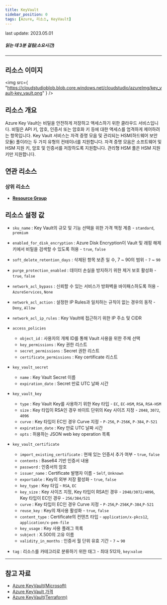 ```yaml
---
title: KeyVault
sidebar_position: 0
tags: [Azure, 리소스, KeyVault]
---
```


<span className="theme-doc-version-badge badge badge--secondary">
    last update: 2023.05.01
</span>

##### 읽는 데 3분 걸림(소요시간)

---

## 리소스 이미지

<img
    src={
        "https://cloudstudioblob.blob.core.windows.net/cloudstudio/azureImg/key_vault-key_vault.png"
    }
/>

## 리소스 개요

Azure Key Vault는 비밀을 안전하게 저장하고 액세스하기 위한 클라우드 서비스입니다.
비밀은 API 키, 암호, 인증서 또는 암호화 키 등에 대한 액세스를 엄격하게 제어하려는 항목입니다. Key Vault 서비스는 자격 증명 모음 및 관리되는 HSM(하드웨어 보안 모듈) 풀이라는 두 가지 유형의 컨테이너를 지원합니다.
자격 증명 모음은 소프트웨어 및 HSM 지원 키, 암호 및 인증서를 저장하도록 지원합니다. 관리형 HSM 풀은 HSM 지원 키만 지원합니다.

## 연관 리소스

### 상위 리소스

-   [**Resource Group**](https://docs.cstudio.app/docs/resource/azure/Base/ResourceGroup)

## 리소스 설정 값

-   `sku_name` : Key Vault의 규모 및 기능 선택을 위한 가격 책정 계층 - `standard`, `premium`

-   `enabled_for_disk_encryption` : Azure Disk Encryption이 Vault 및 래핑 해제 키에서 비밀을 검색할 수 있도록 허용 - `true`, `false`

-   `soft_delete_retention_days` : 삭제된 항목 보존 일 수, 7 ~ 90의 범위 - `7` ~ `90`

-   `purge_protection_enabled` : 데이터 손실을 방지하기 위한 제거 보호 활성화 - `true`, `false`

-   `network_acl_bypass` : 신뢰할 수 있는 서비스가 방화벽을 바이패스하도록 허용 - `AzureServices`, `None`

-   `network_acl_action` : 설정한 IP Rules과 일치하는 규칙이 없는 경우의 동작 - `Deny`, `Allow`

-   `network_acl_ip_rules` : Key Vault에 접근하기 위한 IP 주소 및 CIDR

-   `access_policies`

    -   `object_id` : 사용자의 개체 ID를 통해 Vault 사용을 위한 주체 선택
    -   `key_permissions` : Key 권한 리스트
    -   `secret_permissions` : Secret 권한 리스트
    -   `certificate_permissions` : Key certificate 리스트

-   `key_vault_secret`

    -   `name` : Key Vault Secret 이름
    -   `expiration_date` : Secret 만료 UTC 날짜 시간

-   `key_vault_key`

    -   `type` : Key Vault Key를 사용하기 위한 Key 타입 - `EC`, `EC-HSM`, `RSA`, `RSA-HSM`
    -   `size` : Key 타입이 RSA인 경우 바이트 단위의 Key 사이즈 지정 - `2048`, `3072`, `4096`
    -   `curve` : Key 타입이 EC인 경우 Curve 지정 - `P-256`, `P-256K`, `P-384`, `P-521`
    -   `expiration_date` : Key 만료 UTC 날짜 시간
    -   `opts` : 허용하는 JSON web key operation 목록

-   `key_vault_certificate`

    -   `import_existing_certificate` : 현재 있는 인증서 추가 여부 - `true`, `false`
    -   `contents` : Base64 기반 인증서 내용
    -   `password` : 인증서의 암호
    -   `issuer_name` : Certificate 발행자 이름 - `Self`, `Unknown`
    -   `exportable` : Key의 외부 저장 활성화 - `true`, `false`
    -   `key_type` : Key 타입 - `RSA`, `EC`
    -   `key_size` : Key 사이즈 지정, Key 타입이 RSA인 경우 - `2048/3072/4096`, Key 타입이 EC인 경우 - `256/384/521`
    -   `curve` : Key 타입이 EC인 경우 Curve 지정 - `P-256`,`P-256K`,`P-384`,`P-521`
    -   `reuse_key` : Key의 재사용 활성화 - `true`, `false`
    -   `content_type` : Certificate의 컨텐츠 타입 - `application/x-pkcs12`, `application/x-pem-file`
    -   `key_usage` : Key 사용 플래그 목록
    -   `subject` : X.500의 고유 이름
    -   `validity_in_months` : 인증서 월 단위 유효 기간 - `7` ~ `90`

-   `tag` : 리소스를 카테고리로 분류하기 위한 태그 - 최대 512자, `key`:`value`

---

## 참고 자료

-   [Azure KeyVault(Microsoft)](https://learn.microsoft.com/ko-kr/azure/key-vault/general/overview)
-   [Azure KeyVault 가격](https://azure.microsoft.com/en-us/pricing/details/key-vault/)
-   [Azure KeyVault(Terraform)](https://registry.terraform.io/providers/hashicorp/azurerm/latest/docs/resources/key_vault)
